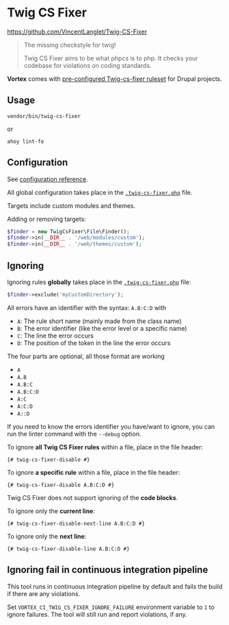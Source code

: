 # Twig CS Fixer

https://github.com/VincentLanglet/Twig-CS-Fixer

> The missing checkstyle for twig!
>
> Twig CS Fixer aims to be what phpcs is to php. It checks your codebase for violations on coding standards.

**Vortex** comes with [pre-configured Twig-cs-fixer ruleset](https://github.com/drevops/vortex/blob/develop/.twig-cs-fixer.php) for Drupal projects.

## Usage

```shell
vendor/bin/twig-cs-fixer
```

or

```shell
ahoy lint-fe
```

## Configuration

See [configuration reference](https://github.com/VincentLanglet/Twig-CS-Fixer/blob/main/docs/configuration.md).

All global configuration takes place in the [`.twig-cs-fixer.php`](https://github.com/drevops/vortex/blob/develop/.twig-cs-fixer.php) file.

Targets include custom modules and themes.

Adding or removing targets:

```php
$finder = new TwigCsFixer\File\Finder();
$finder->in(__DIR__ . '/web/modules/custom');
$finder->in(__DIR__ . '/web/themes/custom');
```

## Ignoring

Ignoring rules **globally** takes place in the  [`.twig-cs-fixer.php`](https://github.com/drevops/vortex/blob/develop/.twig-cs-fixer.php) file:

```php
$finder->exclude('myCustomDirectory');
```

All errors have an identifier with the syntax: `A.B:C:D` with

- `A`: The rule short name (mainly made from the class name)
- `B`: The error identifier (like the error level or a specific name)
- `C`: The line the error occurs
- `D`: The position of the token in the line the error occurs

The four parts are optional, all those format are working

- `A`
- `A.B`
- `A.B:C`
- `A.B:C:D`
- `A:C`
- `A:C:D`
- `A::D`

If you need to know the errors identifier you have/want to ignore, you can run
the linter command with the `--debug` option.

To ignore **all Twig CS Fixer rules** within a file, place in the file header:

```twig
{# twig-cs-fixer-disable #}
```

To ignore **a specific rule** within a file, place in the file header:

```twig
{# twig-cs-fixer-disable A.B:C:D #}
```

Twig CS Fixer does not support ignoring of the **code blocks**.

To ignore only the **current line**:

```twig
{# twig-cs-fixer-disable-next-line A.B:C:D #}
```

To ignore only the **next line**:

```twig
{# twig-cs-fixer-disable-line A.B:C:D #}
```

## Ignoring fail in continuous integration pipeline

This tool runs in continuous integration pipeline by default and fails the build
if there are any violations.

Set `VORTEX_CI_TWIG_CS_FIXER_IGNORE_FAILURE` environment variable to `1` to
ignore failures. The tool will still run and report violations, if any.
